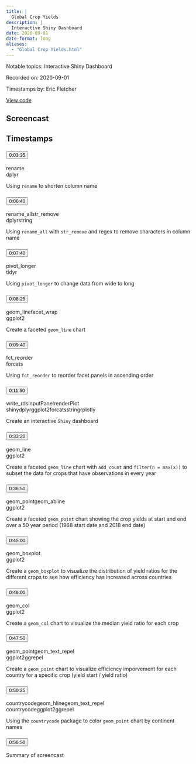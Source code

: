 ```yaml
---
title: |
  Global Crop Yields
description: |
  Interactive Shiny Dashboard
date: 2020-09-01
date-format: long
aliases:
  - "Global Crop Yields.html"
---
```


Notable topics: Interactive Shiny Dashboard

Recorded on: 2020-09-01

Timestamps by: Eric Fletcher

[View code](https://github.com/dgrtwo/data-screencasts/blob/master/2020_09_01_crop_yields.Rmd)

## Screencast

<div id="yt-player" data-video-id="0uqAhIiK9Rc"></div>

## Timestamps

```{=html}
<div id="topics">
  <div class="topic">
    <h3 id="ts-215">
      <button class="btn btn-link btn-timestamp" onClick="playerSkipToTimestamp(215, this)">0:03:35</button>
    </h3>
    <div class="topic_badges"><div><span class="badge-functions badge bg-info">rename</span></div><div><span class="badge-packages badge bg-primary">dplyr</span></div></div>
    <div class="topic_description">
      <p>Using <code>rename</code> to shorten column name</p>

    </div>
  </div>
  <div class="topic">
    <h3 id="ts-400">
      <button class="btn btn-link btn-timestamp" onClick="playerSkipToTimestamp(400, this)">0:06:40</button>
    </h3>
    <div class="topic_badges"><div><span class="badge-functions badge bg-info">rename_all</span><span class="badge-functions badge bg-info">str_remove</span></div><div><span class="badge-packages badge bg-primary">dplyr</span><span class="badge-packages badge bg-primary">string</span></div></div>
    <div class="topic_description">
      <p>Using <code>rename_all</code> with <code>str_remove</code> and regex to remove characters in column name</p>

    </div>
  </div>
  <div class="topic">
    <h3 id="ts-460">
      <button class="btn btn-link btn-timestamp" onClick="playerSkipToTimestamp(460, this)">0:07:40</button>
    </h3>
    <div class="topic_badges"><div><span class="badge-functions badge bg-info">pivot_longer</span></div><div><span class="badge-packages badge bg-primary">tidyr</span></div></div>
    <div class="topic_description">
      <p>Using <code>pivot_longer</code> to change data from wide to long</p>

    </div>
  </div>
  <div class="topic">
    <h3 id="ts-505">
      <button class="btn btn-link btn-timestamp" onClick="playerSkipToTimestamp(505, this)">0:08:25</button>
    </h3>
    <div class="topic_badges"><div><span class="badge-functions badge bg-info">geom_line</span><span class="badge-functions badge bg-info">facet_wrap</span></div><div><span class="badge-packages badge bg-primary">ggplot2</span></div></div>
    <div class="topic_description">
      <p>Create a faceted <code>geom_line</code> chart</p>

    </div>
  </div>
  <div class="topic">
    <h3 id="ts-580">
      <button class="btn btn-link btn-timestamp" onClick="playerSkipToTimestamp(580, this)">0:09:40</button>
    </h3>
    <div class="topic_badges"><div><span class="badge-functions badge bg-info">fct_reorder</span></div><div><span class="badge-packages badge bg-primary">forcats</span></div></div>
    <div class="topic_description">
      <p>Using <code>fct_reorder</code> to reorder facet panels in ascending order</p>

    </div>
  </div>
  <div class="topic">
    <h3 id="ts-710">
      <button class="btn btn-link btn-timestamp" onClick="playerSkipToTimestamp(710, this)">0:11:50</button>
    </h3>
    <div class="topic_badges"><div><span class="badge-functions badge bg-info">write_rds</span><span class="badge-functions badge bg-info">inputPanel</span><span class="badge-functions badge bg-info">renderPlot</span></div><div><span class="badge-packages badge bg-primary">shiny</span><span class="badge-packages badge bg-primary">dplyr</span><span class="badge-packages badge bg-primary">ggplot2</span><span class="badge-packages badge bg-primary">forcats</span><span class="badge-packages badge bg-primary">stringr</span><span class="badge-packages badge bg-primary">plotly</span></div></div>
    <div class="topic_description">
      <p>Create an interactive <code>Shiny</code> dashboard</p>

    </div>
  </div>
  <div class="topic">
    <h3 id="ts-2000">
      <button class="btn btn-link btn-timestamp" onClick="playerSkipToTimestamp(2000, this)">0:33:20</button>
    </h3>
    <div class="topic_badges"><div><span class="badge-functions badge bg-info">geom_line</span></div><div><span class="badge-packages badge bg-primary">ggplot2</span></div></div>
    <div class="topic_description">
      <p>Create a faceted <code>geom_line</code> chart with <code>add_count</code> and <code>filter(n = max(x))</code> to subset the data for crops that have observations in every year</p>

    </div>
  </div>
  <div class="topic">
    <h3 id="ts-2210">
      <button class="btn btn-link btn-timestamp" onClick="playerSkipToTimestamp(2210, this)">0:36:50</button>
    </h3>
    <div class="topic_badges"><div><span class="badge-functions badge bg-info">geom_point</span><span class="badge-functions badge bg-info">geom_abline</span></div><div><span class="badge-packages badge bg-primary">ggplot2</span></div></div>
    <div class="topic_description">
      <p>Create a faceted <code>geom_point</code> chart showing the crop yields at start and end over a 50 year period (1968 start date and 2018 end date)</p>

    </div>
  </div>
  <div class="topic">
    <h3 id="ts-2700">
      <button class="btn btn-link btn-timestamp" onClick="playerSkipToTimestamp(2700, this)">0:45:00</button>
    </h3>
    <div class="topic_badges"><div><span class="badge-functions badge bg-info">geom_boxplot</span></div><div><span class="badge-packages badge bg-primary">ggplot2</span></div></div>
    <div class="topic_description">
      <p>Create a <code>geom_boxplot</code> to visualize the distribution of yield ratios for the different crops to see how efficiency has increased across countries</p>

    </div>
  </div>
  <div class="topic">
    <h3 id="ts-2760">
      <button class="btn btn-link btn-timestamp" onClick="playerSkipToTimestamp(2760, this)">0:46:00</button>
    </h3>
    <div class="topic_badges"><div><span class="badge-functions badge bg-info">geom_col</span></div><div><span class="badge-packages badge bg-primary">ggplot2</span></div></div>
    <div class="topic_description">
      <p>Create a <code>geom_col</code> chart to visualize the median yield ratio for each crop</p>

    </div>
  </div>
  <div class="topic">
    <h3 id="ts-2870">
      <button class="btn btn-link btn-timestamp" onClick="playerSkipToTimestamp(2870, this)">0:47:50</button>
    </h3>
    <div class="topic_badges"><div><span class="badge-functions badge bg-info">geom_point</span><span class="badge-functions badge bg-info">geom_text_repel</span></div><div><span class="badge-packages badge bg-primary">ggplot2</span><span class="badge-packages badge bg-primary">ggrepel</span></div></div>
    <div class="topic_description">
      <p>Create a <code>geom_point</code> chart to visualize efficiency imporvement for each country for a specific crop (yield start / yield ratio)</p>

    </div>
  </div>
  <div class="topic">
    <h3 id="ts-3025">
      <button class="btn btn-link btn-timestamp" onClick="playerSkipToTimestamp(3025, this)">0:50:25</button>
    </h3>
    <div class="topic_badges"><div><span class="badge-functions badge bg-info">countrycode</span><span class="badge-functions badge bg-info">geom_hline</span><span class="badge-functions badge bg-info">geom_text_repel</span></div><div><span class="badge-packages badge bg-primary">countrycode</span><span class="badge-packages badge bg-primary">ggplot2</span><span class="badge-packages badge bg-primary">ggrepel</span></div></div>
    <div class="topic_description">
      <p>Using the <code>countrycode</code> package to color <code>geom_point</code> chart by continent names</p>

    </div>
  </div>
  <div class="topic">
    <h3 id="ts-3410">
      <button class="btn btn-link btn-timestamp" onClick="playerSkipToTimestamp(3410, this)">0:56:50</button>
    </h3>
    <div class="topic_badges"><div></div><div></div></div>
    <div class="topic_description">
      <p>Summary of screencast</p>

    </div>
  </div>
</div>
```
     
<script>
// 2. This code loads the IFrame Player API code asynchronously.
var tag = document.createElement("script");

tag.src = "https://www.youtube.com/iframe_api";
var firstScriptTag = document.getElementsByTagName("script")[0];
firstScriptTag.parentNode.insertBefore(tag, firstScriptTag);

// 3. This function creates an <iframe> (and YouTube player)
//    after the API code downloads.
var videoId = document.getElementById("yt-player").dataset.videoId;
var player;
function onYouTubeIframeAPIReady() {
  player = new YT.Player("yt-player", {
    height: "486",
    width: "864",
    videoId: videoId,
    playerVars: {
      "playsinline": 1
    },
    events: {
      onStateChange: function(event) {
        if (event.data == YT.PlayerState.PLAYING) {
          followTimestamps()
        }
      }
    }
  });
}

function playerSkipToTimestamp(seconds, tsElement) {
  player.seekTo(seconds, true)
  tsElement.scrollIntoView()
  document.getElementById("screencast").scrollIntoView()
}

const timestamps = Array.from(document.querySelectorAll('.topic h3[id^="ts-"]'))
  .map(el => el.id.replace('ts-', ''))

function followTimestamps() {
  if (player.getPlayerState() !== 1) {
    return
  }
  const currentTime = `${Math.floor(player.getCurrentTime())}`
  if (timestamps.includes(currentTime)) {
    const el = document.getElementById(`ts-${currentTime}`)
    if (el) {
      el.scrollIntoView()
      document.getElementById("screencast").scrollIntoView()
    }
  }
  setTimeout(followTimestamps, 1000)
}
</script>
